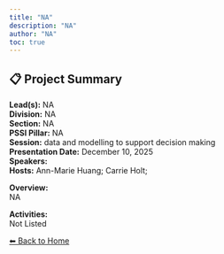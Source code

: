 ```yaml
---
title: "NA"
description: "NA"
author: "NA"
toc: true
---
```


## 📋 Project Summary

**Lead(s):** NA  
**Division:** NA  
**Section:** NA  
**PSSI Pillar:** NA  
**Session:** data and modelling to support decision making  
**Presentation Date:** December 10, 2025  
**Speakers:**   
**Hosts:** Ann-Marie Huang; Carrie Holt;  

**Overview:**  
NA   

**Activities:**  
Not Listed

[⬅ Back to Home](../index.qmd)
